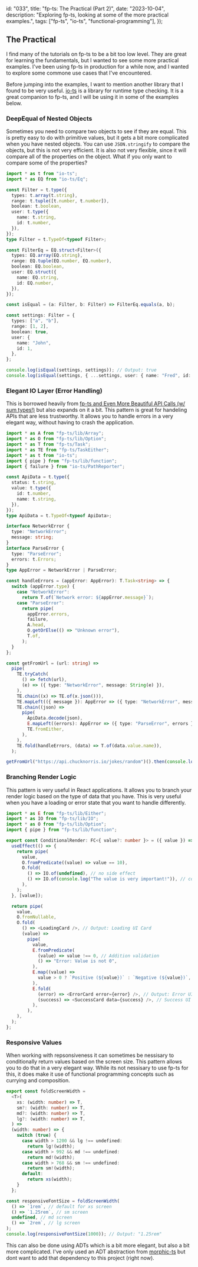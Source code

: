   id: "033",
  title: "fp-ts: The Practical (Part 2)",
  date: "2023-10-04",
  description:
    "Exploring fp-ts, looking at some of the more practical examples.",
  tags: ["fp-ts", "io-ts", "functional-programming"],
});

## The Practical

I find many of the tutorials on fp-ts to be a bit too low level. They are great
for learning the fundamentals, but I wanted to see some more practical examples.
I've been using fp-ts in production for a while now, and I wanted to explore
some commone use cases that I've encountered.

Before jumping into the examples, I want to mention another library that I found
to be very useful. [io-ts](https://github.com/gcanti/io-ts) is a library for
runtime type checking. It is a great companion to fp-ts, and I will be using it
in some of the examples below.

### DeepEqual of Nested Objects

Sometimes you need to compare two objects to see if they are equal. This is
pretty easy to do with primitive values, but it gets a bit more complicated when
you have nested objects. You can use `JSON.stringify` to compare the objects,
but this is not very efficient. It is also not very flexible, since it will
compare all of the properties on the object. What if you only want to compare
some of the properties?

```ts showLineNumbers
import * as t from "io-ts";
import * as EQ from "io-ts/Eq";

const Filter = t.type({
  types: t.array(t.string),
  range: t.tuple([t.number, t.number]),
  boolean: t.boolean,
  user: t.type({
    name: t.string,
    id: t.number,
  }),
});
type Filter = t.TypeOf<typeof Filter>;

const FilterEq = EQ.struct<Filter>({
  types: EQ.array(EQ.string),
  range: EQ.tuple(EQ.number, EQ.number),
  boolean: EQ.boolean,
  user: EQ.struct({
    name: EQ.string,
    id: EQ.number,
  }),
});

const isEqual = (a: Filter, b: Filter) => FilterEq.equals(a, b);

const settings: Filter = {
  types: ["a", "b"],
  range: [1, 2],
  boolean: true,
  user: {
    name: "John",
    id: 1,
  },
};

console.log(isEqual(settings, settings)); // Output: true
console.log(isEqual(settings, { ...settings, user: { name: "Fred", id: 2 } })); // Output: false
```

### Elegant IO Layer (Error Handling)

This is borrowed heavily from
[fp-ts and Even More Beautiful API Calls (w/ sum types!)](https://dev.to/anthonyjoeseph/fp-ts-and-even-more-beautiful-api-calls-w-sum-types-53j0)
but also expands on it a bit. This pattern is great for handeling APIs that are
less trustworthy. It allows you to handle errors in a very elegant way, without
having to crash the application.

```ts showLineNumbers
import * as A from "fp-ts/lib/Array";
import * as O from "fp-ts/lib/Option";
import * as T from "fp-ts/Task";
import * as TE from "fp-ts/TaskEither";
import * as t from "io-ts";
import { pipe } from "fp-ts/lib/function";
import { failure } from "io-ts/PathReporter";

const ApiData = t.type({
  status: t.string,
  value: t.type({
    id: t.number,
    name: t.string,
  }),
});
type ApiData = t.TypeOf<typeof ApiData>;

interface NetworkError {
  type: "NetworkError";
  message: string;
}
interface ParseError {
  type: "ParseError";
  errors: t.Errors;
}
type AppError = NetworkError | ParseError;

const handleErrors = (appError: AppError): T.Task<string> => {
  switch (appError.type) {
    case "NetworkError":
      return T.of(`Network error: ${appError.message}`);
    case "ParseError":
      return pipe(
        appError.errors,
        failure,
        A.head,
        O.getOrElse(() => "Unknown error"),
        T.of,
      );
  }
};

const getFromUrl = (url: string) =>
  pipe(
    TE.tryCatch(
      () => fetch(url),
      (e) => ({ type: "NetworkError", message: String(e) }),
    ),
    TE.chain((x) => TE.of(x.json())),
    TE.mapLeft(({ message }): AppError => ({ type: "NetworkError", message })),
    TE.chain((json) =>
      pipe(
        ApiData.decode(json),
        E.mapLeft((errors): AppError => ({ type: "ParseError", errors })),
        TE.fromEither,
      ),
    ),
    TE.fold(handleErrors, (data) => T.of(data.value.name)),
  );

getFromUrl("https://api.chucknorris.io/jokes/random")().then(console.log); // Output: "Invalid value undefined supplied to : { status: string, value: { id: number, name: string } }/status: string"
```

### Branching Render Logic

This pattern is very useful in React applications. It allows you to branch your
render logic based on the type of data that you have. This is very useful when
you have a loading or error state that you want to handle differently.

```ts showLineNumbers
import * as E from "fp-ts/lib/Either";
import * as IO from "fp-ts/lib/IO";
import * as O from "fp-ts/lib/Option";
import { pipe } from "fp-ts/lib/function";

export const ConditionalRender: FC<{ value?: number }> = ({ value }) => {
  useEffect(() => {
    return pipe(
      value,
      O.fromPredicate((value) => value == 10),
      O.fold(
        () => IO.of(undefined), // no side effect
        () => IO.of(console.log("The value is very important!")), // conditional side effect
      ),
    );
  }, [value]);

  return pipe(
    value,
    O.fromNullable,
    O.fold(
      () => <LoadingCard />, // Output: Loading UI Card
      (value) =>
        pipe(
          value,
          E.fromPredicate(
            (value) => value !== 0, // Addition validation
            () => "Error: Value is not 0",
          ),
          E.map((value) =>
            value > 0 ? `Positive (${value})` : `Negative (${value})`, // Transform value
          ),
          E.fold(
            (error) => <ErrorCard error={error} />, // Output: Error UI Card
            (success) => <SuccessCard data={success} />, // Success UI Card
          ),
        ),
    ),
  );
};
```

### Responsive Values

When working with repsonsiveness it can sometimes be nessisary to conditionally
return values based on the screen size. This pattern allows you to do that in a
very elegant way. While its not nessisary to use fp-ts for this, it does make it
use of functional programming concepts such as currying and composition.

```ts showLineNumbers
export const foldScreenWidth =
  <T>(
    xs: (width: number) => T,
    sm?: (width: number) => T,
    md?: (width: number) => T,
    lg?: (width: number) => T,
  ) =>
  (width: number) => {
    switch (true) {
      case width > 1200 && lg !== undefined:
        return lg!(width);
      case width > 992 && md !== undefined:
        return md!(width);
      case width > 768 && sm !== undefined:
        return sm!(width);
      default:
        return xs(width);
    }
  };

const responsiveFontSize = foldScreenWidth(
  () => `1rem`, // default for xs screen
  () => `1.25rem`, // sm screen
  undefined, // md screen
  () => `2rem`, // lg screen
);
console.log(responsiveFontSize(1000)); // Output: "1.25rem"
```

This can also be done using ADTs which is a bit more elegant, but also a bit
more complicated. I've only used an ADT abstraction from
[morphic-ts](https://github.com/sledorze/morphic-ts) but dont want to add that
dependency to this project (right now).
